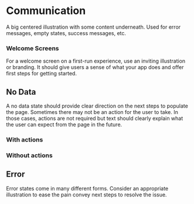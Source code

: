 
<Meta title="Patterns/Communication" component={Communication} />

# Communication

A big centered illustration with some content underneath. Used for error messages, empty states, success messages, etc.

### Welcome Screens

For a welcome screen on a first-run experience, use an inviting illustration or branding. It should give users a sense of what your app does and offer first steps for getting started.

<Canvas>
  <Story name="Welcome">
    <FluentPatternsProvider>
      <Communication
        illustration="hello"
        title="Welcome to Contoso! Your opinion counts."
        description="Contoso is your tool to create, take, and manage polls."
        actions={[
          {
            label: 'Sign in',
            variant: 'primary',
          },
          {
            label: 'Sign up',
            variant: 'secondary',
          },
          {
            label: 'Learn more about Contoso',
            variant: 'tertiary',
          },
        ]}
      />
    </FluentPatternsProvider>
  </Story>
</Canvas>

<Canvas>
  <Story name="Welcome B">
    <FluentPatternsProvider>
      <Communication
        illustration="hello"
        title="Welcome to your workspace, Daniela"
        description="Access all your boards for photos, files, and tasks from a single place."
        actions={[
          {
            label: 'Create a board',
            variant: 'primary',
          },
          {
            label: 'Find an existing board',
            variant: 'secondary',
          },
        ]}
      />
    </FluentPatternsProvider>
  </Story>
</Canvas>

## No Data

A no data state should provide clear direction on the next steps to populate the page. Sometimes there may not be an action for the user to take. In those cases, actions are not required but text should clearly explain what the user can expect from the page in the future.

### With actions

<Canvas>
  <Story name="Empty with Actions">
    <FluentPatternsProvider>
      <Communication
        illustration="empty"
        actions={[
          {
            label: 'Create a task',
            variant: 'primary',
          },
          {
            label: 'Find an existing task',
            variant: 'secondary',
          },
        ]}
      />
    </FluentPatternsProvider>
  </Story>
</Canvas>

### Without actions

<Canvas>
  <Story name="Empty">
    <FluentPatternsProvider>
      <Communication
        illustration="empty"
        title="Once you're assigned a task, you'll find it here"
        description="Until then, enjoy your time off."
      />
    </FluentPatternsProvider>
  </Story>
</Canvas>

## Error

Error states come in many different forms. Consider an appropriate illustration to ease the pain convey next steps to resolve the issue.

<Canvas>
  <Story name="Error">
    <FluentPatternsProvider>
      <Communication illustration="error" title="Something went wrong" />
    </FluentPatternsProvider>
  </Story>
</Canvas>

<Canvas>
  <Story name="Error B">
    <FluentPatternsProvider>
      <Communication
        title="Something went wrong"
        description="Try searching with common words or checking for spelling errors."
      />
    </FluentPatternsProvider>
  </Story>
</Canvas>
